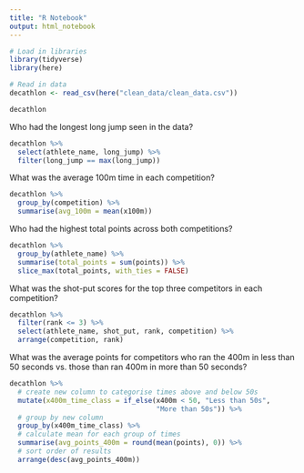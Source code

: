 ```yaml
---
title: "R Notebook"
output: html_notebook
---
```


```r
# Load in libraries
library(tidyverse)
library(here)

```



```r
# Read in data
decathlon <- read_csv(here("clean_data/clean_data.csv"))

decathlon

```



Who had the longest long jump seen in the data?

```r

decathlon %>%
  select(athlete_name, long_jump) %>% 
  filter(long_jump == max(long_jump))

```


What was the average 100m time in each competition?
```r

decathlon %>%
  group_by(competition) %>% 
  summarise(avg_100m = mean(x100m))

```


Who had the highest total points across both competitions?
```r

decathlon %>% 
  group_by(athlete_name) %>% 
  summarise(total_points = sum(points)) %>% 
  slice_max(total_points, with_ties = FALSE)

```

What was the shot-put scores for the top three competitors in each competition?
```r

decathlon %>% 
  filter(rank <= 3) %>% 
  select(athlete_name, shot_put, rank, competition) %>% 
  arrange(competition, rank)

```

What was the average points for competitors who ran the 400m in less than 50
seconds vs. those than ran 400m in more than 50 seconds?

```r
decathlon %>% 
  # create new column to categorise times above and below 50s
  mutate(x400m_time_class = if_else(x400m < 50, "Less than 50s",
                                    "More than 50s")) %>% 
  # group by new column
  group_by(x400m_time_class) %>%
  # calculate mean for each group of times
  summarise(avg_points_400m = round(mean(points), 0)) %>% 
  # sort order of results
  arrange(desc(avg_points_400m))

```
